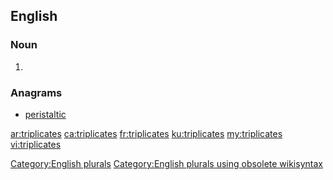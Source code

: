 ==English==

===Noun===
{{head|en}}

# {{plural of|triplicate}}

===Anagrams===
* [[peristaltic#English|peristaltic]]

[[Category:English plurals]][[Category:English plurals using obsolete wikisyntax]]

[[ar:triplicates]]
[[ca:triplicates]]
[[fr:triplicates]]
[[ku:triplicates]]
[[my:triplicates]]
[[vi:triplicates]]